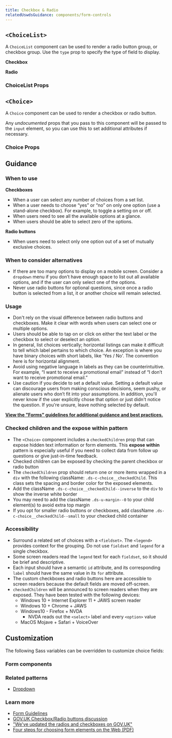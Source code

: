 ```yaml
---
title: Checkbox & Radio
relatedUswdsGuidance: components/form-controls
---
```


## `<ChoiceList>`

A `ChoiceList` component can be used to render a radio button group, or checkbox group. Use the `type` prop to specify the type of field to display.

**Checkbox**

<StorybookExample
  componentName="choiceList"
  sourceFilePath="components/ChoiceList/ChoiceList.tsx"
  storyId="components-choicelist--default-checkbox"
/>

**Radio**

<StorybookExample
  componentName="choiceList-radio"
  sourceFilePath="components/ChoiceList/ChoiceList.tsx"
  storyId="components-choicelist--default-radio"
/>

### ChoiceList Props

<PropTable componentName="ChoiceList" />

## `<Choice>`

A `Choice` component can be used to render a checkbox or radio button.

Any _undocumented_ props that you pass to this component will be passed to the `input` element, so you can use this to set additional attributes if necessary.

<StorybookExample
  componentName="choice"
  sourceFilePath="components/ChoiceList/Choice.tsx"
  storyId="components-choicelist--choice-children"
/>

### Choice Props

<PropTable componentName="Choice" />

## Guidance

### When to use

**Checkboxes**

- When a user can select any number of choices from a set list.
- When a user needs to choose “yes” or “no” on only one option (use a stand-alone checkbox). For example, to toggle a setting on or off.
- When users need to see all the available options at a glance.
- When users should be able to select zero of the options.

**Radio buttons**

- When users need to select only one option out of a set of mutually exclusive choices.

### When to consider alternatives

- If there are too many options to display on a mobile screen. Consider a `dropdown` menu if you don’t have enough space to list out all available options, and if the user can only select one of the options.
- Never use radio buttons for optional questions, since once a radio button is selected from a list, it or another choice will remain selected.

### Usage

- Don't rely on the visual difference between radio buttons and checkboxes. Make it clear with words when users can select one or multiple options.
- Users should be able to tap on or click on either the text label or the checkbox to select or deselect an option.
- In general, list choices vertically; horizontal listings can make it difficult to tell which label pertains to which choice. An exception is where you have binary choices with short labels, like 'Yes / No'. The convention here is for horizontal alignment.
- Avoid using negative language in labels as they can be counterintuitive. For example, “I want to receive a promotional email” instead of “I don’t want to receive promotional email.”
- Use caution if you decide to set a default value. Setting a default value can discourage users from making conscious decisions, seem pushy, or alienate users who don’t fit into your assumptions. In addition, you'll never know if the user explicitly chose that option or just didn't notice the question. If you're unsure, leave nothing selected by default.

**[View the "Forms" guidelines for additional guidance and best practices.](/guidelines/forms/)**

### Checked children and the expose within pattern

- The `<Choice>` component includes a `checkedChildren` prop that can expose hidden text information or form elements. This **expose within** pattern is especially useful if you need to collect data from follow up questions or give just-in-time feedback.
- Checked children can be exposed by checking the parent checkbox or radio button
- The `checkedChildren` prop should return one or more items wrapped in a `div` with the following className: `.ds-c-choice__checkedChild`. This class sets the spacing and border color for the exposed elements.
- Add the className `.ds-c-choice__checkedChild--inverse` to the `div` to show the inverse white border
- You may need to add the className `.ds-u-margin--0` to your child element(s) to avoid extra top margin
- If you opt for smaller radio buttons or checkboxes, add className `.ds-c-choice__checkedChild--small` to your checked child container

### Accessibility

- Surround a related set of choices with a `<fieldset>`. The `<legend>` provides context for the grouping. Do not use `fieldset` and `legend` for a single checkbox.
- Some screen readers read the `legend` text for each `fieldset`, so it should be brief and descriptive.
- Each input should have a semantic `id` attribute, and its corresponding `label` should have the same value in its `for` attribute.
- The custom checkboxes and radio buttons here are accessible to screen readers because the default fields are moved off-screen.
- `checkedChildren` will be announced to screen readers when they are exposed. They have been tested with the following devices:
  - Windows 10 + Internet Explorer 11 + JAWS screen reader
  - Windows 10 + Chrome + JAWS
  - Windows10 - Firefox + NVDA
    - NVDA reads out the `<select>` label and every `<option>` value
  - MacOS Mojave + Safari + VoiceOver

## Customization

The following Sass variables can be overridden to customize choice fields:

<ComponentThemeOptions
  theme="core"
  componentname="choice"
/>

### Form components

<ComponentThemeOptions
  theme="core"
  componentname="form"
/>

### Related patterns

- [Dropdown](/components/dropdown/)

### Learn more

- [Form Guidelines](/guidelines/forms/)
- [GOV.UK Checkbox/Radio buttons discussion](https://paper.dropbox.com/doc/Radio-buttons-oIwWoxwBKClt5IXvDbnpF)
- ["We've updated the radios and checkboxes on GOV.UK"](https://designnotes.blog.gov.uk/2016/11/30/weve-updated-the-radios-and-checkboxes-on-gov-uk/)
- [Four steps for choosing form elements on the Web (PDF)](http://www.formsthatwork.com/files/Articles/dropdown.pdf)
